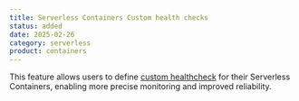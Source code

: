 ```yaml
---
title: Serverless Containers Custom health checks
status: added
date: 2025-02-26
category: serverless
product: containers
---
```


This feature allows users to define [custom healthcheck](https://www.scaleway.com/en/docs/serverless-containers/concepts/#health-check) for their Serverless Containers, enabling more precise monitoring and improved reliability.

